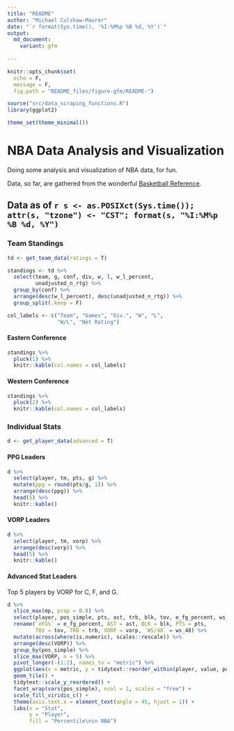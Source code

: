 ```yaml
---
title: "README"
author: "Michael Culshaw-Maurer"
date: "`r format(Sys.time(), '%I:%M%p %B %d, %Y')`"
output: 
  md_document:
    variant: gfm
  
---
```


```r
knitr::opts_chunk$set(
  echo = F,
  message = F,
  fig.path = "README_files/figure-gfm/README-")

source("src/data_scraping_functions.R")
library(ggplot2)

theme_set(theme_minimal())
```

# NBA Data Analysis and Visualization

Doing some analysis and visualization of NBA data, for fun.

Data, so far, are gathered from the wonderful [Basketball Reference](https://www.basketball-reference.com/).

## Data as of `r s <- as.POSIXct(Sys.time()); attr(s, "tzone") <- "CST"; format(s, "%I:%M%p %B %d, %Y")`

### Team Standings

```r
td <- get_team_data(ratings = T)

standings <- td %>% 
  select(team, g, conf, div, w, l, w_l_percent, 
         unadjusted_n_rtg) %>% 
  group_by(conf) %>% 
  arrange(desc(w_l_percent), desc(unadjusted_n_rtg)) %>% 
  group_split(.keep = F)

col_labels <- c("Team", "Games", "Div.", "W", "L",
                "W/L", "Net Rating")
```

#### Eastern Conference

```r
standings %>%
  pluck(1) %>% 
  knitr::kable(col.names = col_labels)
```

#### Western Conference

```r
standings %>%
  pluck(2) %>% 
  knitr::kable(col.names = col_labels)
```


### Individual Stats

```r
d <- get_player_data(advanced = T)
```

#### PPG Leaders

```r
d %>% 
  select(player, tm, pts, g) %>% 
  mutate(ppg = round(pts/g, 1)) %>% 
  arrange(desc(ppg)) %>% 
  head(5) %>% 
  knitr::kable()
```

#### VORP Leaders

```r
d %>% 
  select(player, tm, vorp) %>% 
  arrange(desc(vorp)) %>% 
  head(5) %>% 
  knitr::kable()
```
#### Advanced Stat Leaders

Top 5 players by VORP for C, F, and G.
```r
d %>% 
  slice_max(mp, prop = 0.8) %>% 
  select(player, pos_simple, pts, ast, trb, blk, tov, e_fg_percent, ws_48, vorp) %>% 
  rename(`eFG%` = e_fg_percent, AST = ast, BLK = blk, PTS = pts,
         TOV = tov, TRB = trb, VORP = vorp, `WS/48` = ws_48) %>% 
  mutate(across(where(is.numeric), scales::rescale)) %>% 
  arrange(desc(VORP)) %>% 
  group_by(pos_simple) %>% 
  slice_max(VORP, n = 5) %>% 
  pivot_longer(-(1:2), names_to = "metric") %>% 
  ggplot(aes(x = metric, y = tidytext::reorder_within(player, value, pos_simple), fill = value)) +
  geom_tile() +
  tidytext::scale_y_reordered() +
  facet_wrap(vars(pos_simple), ncol = 1, scales = "free") +
  scale_fill_viridis_c() +
  theme(axis.text.x = element_text(angle = 45, hjust = 1)) +
  labs(x = "Stat",
       y = "Player",
       fill = "Percentile\nin NBA")
```

